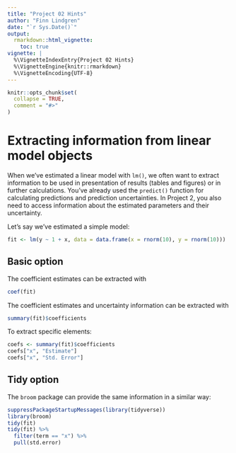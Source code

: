 ```yaml
---
title: "Project 02 Hints"
author: "Finn Lindgren"
date: "`r Sys.Date()`"
output:
  rmarkdown::html_vignette:
    toc: true
vignette: |
  %\VignetteIndexEntry{Project 02 Hints}
  %\VignetteEngine{knitr::rmarkdown}
  %\VignetteEncoding{UTF-8}
---
```


```r
knitr::opts_chunk$set(
  collapse = TRUE,
  comment = "#>"
)
```

# Extracting information from linear model objects

When we've estimated a linear model with `lm()`, we often want to extract information
to be used in presentation of results (tables and figures) or in further calculations.
You've already used the `predict()` function for calculating predictions and
prediction uncertainties. In Project 2, you also need to access information
about the estimated parameters and their uncertainty.

Let's say we've estimated a simple model:
```r
fit <- lm(y ~ 1 + x, data = data.frame(x = rnorm(10), y = rnorm(10)))
```

## Basic option

The coefficient estimates can be extracted with
```r
coef(fit)
```

The coefficient estimates and uncertainty information can be extracted with
```r
summary(fit)$coefficients
```
To extract specific elements:
```r
coefs <- summary(fit)$coefficients
coefs["x", "Estimate"]
coefs["x", "Std. Error"]
```

## Tidy option

The `broom` package can provide the same information in a similar way:
```r
suppressPackageStartupMessages(library(tidyverse))
library(broom)
tidy(fit)
tidy(fit) %>%
  filter(term == "x") %>%
  pull(std.error)
```

